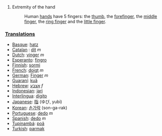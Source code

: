 #Extremity of the hand
#:Human [[hand]]s have 5 fingers: the [[thumb]], the [[forefinger]], the [[middle finger]], the [[ring finger]] and the [[little finger]].

===[[Translation]]s===
*[[Basque]]: [[hatz]]
*[[Catalan]] : [[dit]] ''m''
*[[Dutch]]: [[vinger]] ''m''
*[[Esperanto]]: [[fingro]]
*[[Finnish]]: [[sormi]]
*[[French]]: [[doigt]] ''m''
*[[German]]: [[Finger]] ''m''
*[[Guaraní]]: [[kuã]]
*[[Hebrew]]: [[אצבע]] ''f''
*[[Indonesian]]: [[jari]]
*[[Interlingua]]: [[digito]]
*[[Japanese]]: [[指]] (ゆび, yubi)
*[[Korean]]: [[손가락]] (son-ga-rak)
*[[Portuguese]]: [[dedo]] ''m''
*[[Spanish]]: [[dedo]] ''m''
*[[Tupinambá]]: [[poã]]
*[[Turkish]]: [[parmak]]